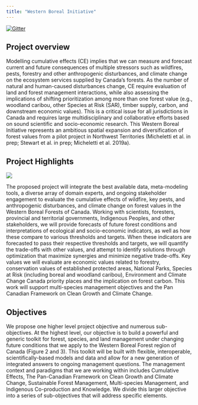 ```yaml
---
title: "Western Boreal Initiative"
---
```


[![Gitter](https://badges.gitter.im/PredictiveEcology/western_boreal.svg)](https://gitter.im/PredictiveEcology/western_boreal?utm_source=badge&utm_medium=badge&utm_campaign=pr-badge)

## Project overview

Modelling cumulative effects (CE) implies that we can measure and forecast current and future consequences of multiple stressors such as wildfires, pests, forestry and other anthropogenic disturbances, and climate change on the ecosystem services supplied by Canada's forests.
As the number of natural and human-caused disturbances change, CE require evaluation of land and forest management interactions, while also assessing the implications of shifting prioritization among more than one forest value (e.g., woodland caribou, other Species at Risk (SAR), timber supply, carbon, and downstream economic values).
This is a critical issue for all jurisdictions in Canada and requires large multidisciplinary and collaborative efforts based on sound scientific and socio-economic research.
This Western Boreal Initiative represents an ambitious spatial expansion and diversification of forest values from a pilot project in Northwest Territories (Micheletti et al. in prep; Stewart et al. in prep; Micheletti et al. 2019a).

## Project Highlights

![](https://github.com/PredictiveEcology/WBI_studyAreas/raw/main/figures/WBI_studyArea_gg.png)

The proposed project will integrate the best available data, meta-modeling tools, a diverse array of domain experts, and ongoing stakeholder engagement to evaluate the cumulative effects of wildfire, key pests, and anthropogenic disturbances, and climate change on forest values in the Western Boreal Forests of Canada.
Working with scientists, foresters, provincial and territorial governments, Indigenous Peoples, and other stakeholders, we will provide forecasts of future forest conditions and interpretations of ecological and socio-economic indicators, as well as how these compare to various thresholds and targets.
When these indicators are forecasted to pass their respective thresholds and targets, we will quantify the trade-offs with other values, and attempt to identify solutions through optimization that maximize synergies and minimize negative trade-offs.
Key values we will evaluate are economic values related to forestry, conservation values of established protected areas, National Parks, Species at Risk (including boreal and woodland caribou), Environment and Climate Change Canada priority places and the implication on forest carbon.
This work will support multi-species management objectives and the Pan Canadian Framework on Clean Growth and Climate Change.

## Objectives

We propose one higher level project objective and numerous sub-objectives.
At the highest level, our objective is to build a powerful and generic toolkit for forest, species, and land management under changing future conditions that we apply to the Western Boreal Forest region of Canada (Figure 2 and 3).
This toolkit will be built with flexible, interoperable, scientifically-based models and data and allow for a new generation of integrated answers to ongoing management questions.
The management context and paradigms that we are working within includes Cumulative Effects, The Pan-Canadian Framework on Clean Growth and Climate Change, Sustainable Forest Management, Multi-species Management, and Indigenous Co-production and Knowledge.
We divide this larger objective into a series of sub-objectives that will address specific elements.
